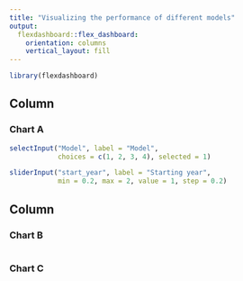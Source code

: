 ```yaml
---
title: "Visualizing the performance of different models"
output: 
  flexdashboard::flex_dashboard:
    orientation: columns
    vertical_layout: fill
---
```


```r
library(flexdashboard)
```

Column {data-width=650}
-----------------------------------------------------------------------

### Chart A

```r
selectInput("Model", label = "Model",
            choices = c(1, 2, 3, 4), selected = 1)

sliderInput("start_year", label = "Starting year",
            min = 0.2, max = 2, value = 1, step = 0.2)
```

Column {data-width=350}
-----------------------------------------------------------------------

### Chart B

```r

```

### Chart C

```r

```

